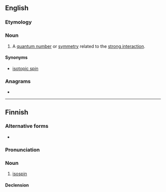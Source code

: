 {{also|isospín}}
==English==

===Etymology===
{{prefix|en|iso|spin}}

===Noun===
{{wikipedia}}
{{en-noun|~}}

# {{lb|en|physics}} A [[quantum number]] or [[symmetry]] related to the [[strong interaction]].

====Synonyms====
* [[isotopic spin]]

===Anagrams===
* {{anagrams|en|a=iinopss|sinopis}}

----

==Finnish==

===Alternative forms===
* {{alter|fi|isospinni}}

===Pronunciation===
{{fi-p}}

===Noun===
{{fi-noun}}

# {{lb|fi|physics}} [[#English|isospin]]

====Declension====
{{fi-decl-risti|isospin|||ä|i=0}}